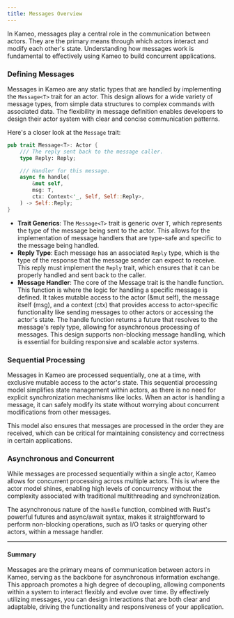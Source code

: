 ```yaml
---
title: Messages Overview
---
```


In Kameo, messages play a central role in the communication between actors. They are the primary means through which actors interact and modify each other's state. Understanding how messages work is fundamental to effectively using Kameo to build concurrent applications.

### **Defining Messages**

Messages in Kameo are any static types that are handled by implementing the `Message<T>` trait for an actor. This design allows for a wide variety of message types, from simple data structures to complex commands with associated data. The flexibility in message definition enables developers to design their actor system with clear and concise communication patterns.

Here's a closer look at the `Message` trait:

```rust
pub trait Message<T>: Actor {
    /// The reply sent back to the message caller.
    type Reply: Reply;

    /// Handler for this message.
    async fn handle(
        &mut self,
        msg: T,
        ctx: Context<'_, Self, Self::Reply>,
    ) -> Self::Reply;
}
```

- **Trait Generics**: The `Message<T>` trait is generic over `T`, which represents the type of the message being sent to the actor. This allows for the implementation of message handlers that are type-safe and specific to the message being handled.
- **Reply Type**: Each message has an associated `Reply` type, which is the type of the response that the message sender can expect to receive. This reply must implement the `Reply` trait, which ensures that it can be properly handled and sent back to the caller.
- **Message Handler**: The core of the Message trait is the handle function. This function is where the logic for handling a specific message is defined. It takes mutable access to the actor (&mut self), the message itself (msg), and a context (ctx) that provides access to actor-specific functionality like sending messages to other actors or accessing the actor's state. The handle function returns a future that resolves to the message's reply type, allowing for asynchronous processing of messages. This design supports non-blocking message handling, which is essential for building responsive and scalable actor systems.

### Sequential Processing

Messages in Kameo are processed sequentially, one at a time, with exclusive mutable access to the actor's state. This sequential processing model simplifies state management within actors, as there is no need for explicit synchronization mechanisms like locks. When an actor is handling a message, it can safely modify its state without worrying about concurrent modifications from other messages.

This model also ensures that messages are processed in the order they are received, which can be critical for maintaining consistency and correctness in certain applications.

### Asynchronous and Concurrent

While messages are processed sequentially within a single actor, Kameo allows for concurrent processing across multiple actors. This is where the actor model shines, enabling high levels of concurrency without the complexity associated with traditional multithreading and synchronization.

The asynchronous nature of the `handle` function, combined with Rust's powerful futures and async/await syntax, makes it straightforward to perform non-blocking operations, such as I/O tasks or querying other actors, within a message handler.

---

#### Summary

Messages are the primary means of communication between actors in Kameo, serving as the backbone for asynchronous information exchange. This approach promotes a high degree of decoupling, allowing components within a system to interact flexibly and evolve over time. By effectively utilizing messages, you can design interactions that are both clear and adaptable, driving the functionality and responsiveness of your application.
